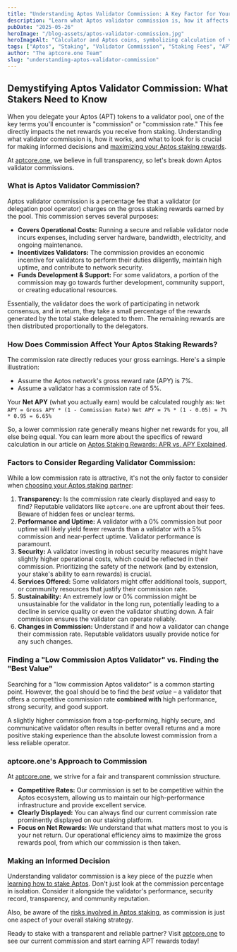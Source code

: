 ```yaml
---
title: "Understanding Aptos Validator Commission: A Key Factor for Your Staking Rewards"
description: "Learn what Aptos validator commission is, how it affects your APT staking rewards, and what to consider when choosing a validator. Find out aptcore.one's transparent approach."
pubDate: "2025-05-26"
heroImage: "/blog-assets/aptos-validator-commission.jpg"
heroImageAlt: "Calculator and Aptos coins, symbolizing calculation of validator commission and APT staking rewards"
tags: ["Aptos", "Staking", "Validator Commission", "Staking Fees", "APT Rewards", "Delegation", "aptcore.one"]
author: "The aptcore.one Team"
slug: "understanding-aptos-validator-commission"
---
```


## Demystifying Aptos Validator Commission: What Stakers Need to Know

When you delegate your Aptos (APT) tokens to a validator pool, one of the key terms you'll encounter is "commission" or "commission rate." This fee directly impacts the net rewards you receive from staking. Understanding what validator commission is, how it works, and what to look for is crucial for making informed decisions and [maximizing your Aptos staking rewards](/blog/maximizing-aptos-staking-rewards-tips-strategies).

At [aptcore.one](https://aptcore.one), we believe in full transparency, so let's break down Aptos validator commissions.

### What is Aptos Validator Commission?

Aptos validator commission is a percentage fee that a validator (or delegation pool operator) charges on the gross staking rewards earned by the pool. This commission serves several purposes:

* **Covers Operational Costs:** Running a secure and reliable validator node incurs expenses, including server hardware, bandwidth, electricity, and ongoing maintenance.
* **Incentivizes Validators:** The commission provides an economic incentive for validators to perform their duties diligently, maintain high uptime, and contribute to network security.
* **Funds Development & Support:** For some validators, a portion of the commission may go towards further development, community support, or creating educational resources.

Essentially, the validator does the work of participating in network consensus, and in return, they take a small percentage of the rewards generated by the total stake delegated to them. The remaining rewards are then distributed proportionally to the delegators.

### How Does Commission Affect Your Aptos Staking Rewards?

The commission rate directly reduces your gross earnings. Here's a simple illustration:

* Assume the Aptos network's gross reward rate (APY) is 7%.
* Assume a validator has a commission rate of 5%.

Your **Net APY** (what you actually earn) would be calculated roughly as:
`Net APY = Gross APY * (1 - Commission Rate)`
`Net APY = 7% * (1 - 0.05) = 7% * 0.95 = 6.65%`

So, a lower commission rate generally means higher net rewards for you, all else being equal. You can learn more about the specifics of reward calculation in our article on [Aptos Staking Rewards: APR vs. APY Explained](/blog/aptos-rewards-apr-apy-explained).

### Factors to Consider Regarding Validator Commission:

While a low commission rate is attractive, it's not the only factor to consider when [choosing your Aptos staking partner](/blog/choosing-aptos-staking-partner):

1.  **Transparency:** Is the commission rate clearly displayed and easy to find? Reputable validators like `aptcore.one` are upfront about their fees. Beware of hidden fees or unclear terms.
2.  **Performance and Uptime:** A validator with a 0% commission but poor uptime will likely yield fewer rewards than a validator with a 5% commission and near-perfect uptime. Validator performance is paramount.
3.  **Security:** A validator investing in robust security measures might have slightly higher operational costs, which could be reflected in their commission. Prioritizing the safety of the network (and by extension, your stake's ability to earn rewards) is crucial.
4.  **Services Offered:** Some validators might offer additional tools, support, or community resources that justify their commission rate.
5.  **Sustainability:** An extremely low or 0% commission might be unsustainable for the validator in the long run, potentially leading to a decline in service quality or even the validator shutting down. A fair commission ensures the validator can operate reliably.
6.  **Changes in Commission:** Understand if and how a validator can change their commission rate. Reputable validators usually provide notice for any such changes.

### Finding a "Low Commission Aptos Validator" vs. Finding the "Best Value"

Searching for a "low commission Aptos validator" is a common starting point. However, the goal should be to find the *best value* – a validator that offers a competitive commission rate **combined with** high performance, strong security, and good support.

A slightly higher commission from a top-performing, highly secure, and communicative validator often results in better overall returns and a more positive staking experience than the absolute lowest commission from a less reliable operator.

### aptcore.one's Approach to Commission

At [aptcore.one](https://aptcore.one), we strive for a fair and transparent commission structure.
* **Competitive Rates:** Our commission is set to be competitive within the Aptos ecosystem, allowing us to maintain our high-performance infrastructure and provide excellent service.
* **Clearly Displayed:** You can always find our current commission rate prominently displayed on our staking platform.
* **Focus on Net Rewards:** We understand that what matters most to you is your net return. Our operational efficiency aims to maximize the gross rewards pool, from which our commission is then taken.

### Making an Informed Decision

Understanding validator commission is a key piece of the puzzle when [learning how to stake Aptos](/blog/aptos-staking-guide-beginners). Don't just look at the commission percentage in isolation. Consider it alongside the validator's performance, security record, transparency, and community reputation.

Also, be aware of the [risks involved in Aptos staking](/blog/risks-of-aptos-staking-how-to-mitigate-them), as commission is just one aspect of your overall staking strategy.

Ready to stake with a transparent and reliable partner? Visit [aptcore.one](https://aptcore.one) to see our current commission and start earning APT rewards today!
